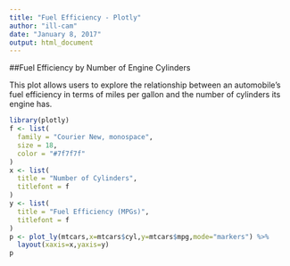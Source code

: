 ---
title: "Fuel Efficiency - Plotly"
author: "ill-cam"
date: "January 8, 2017"
output: html_document
---
##Fuel Efficiency by Number of Engine Cylinders

This plot allows users to explore the relationship between an automobile's fuel efficiency in terms of miles per gallon and the number of cylinders its engine has.

```{r, echo=FALSE, warning=FALSE, message = FALSE}
library(plotly)
f <- list(
  family = "Courier New, monospace",
  size = 18,
  color = "#7f7f7f"
)
x <- list(
  title = "Number of Cylinders",
  titlefont = f
)
y <- list(
  title = "Fuel Efficiency (MPGs)",
  titlefont = f
)
p <- plot_ly(mtcars,x=mtcars$cyl,y=mtcars$mpg,mode="markers") %>%
  layout(xaxis=x,yaxis=y)
p
```

